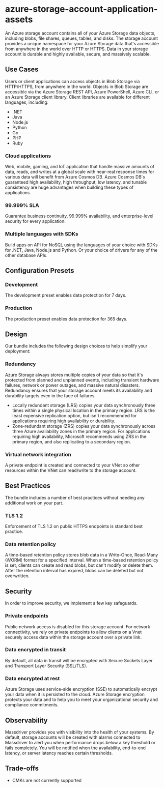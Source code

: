 # azure-storage-account-application-assets
An Azure storage account contains all of your Azure Storage data objects, including blobs, file shares, queues, tables, and disks. The storage account provides a unique namespace for your Azure Storage data that's accessible from anywhere in the world over HTTP or HTTPS. Data in your storage account is durable and highly available, secure, and massively scalable.

## Use Cases 
Users or client applications can access objects in Blob Storage via HTTP/HTTPS, from anywhere in the world. Objects in Blob Storage are accessible via the Azure Storage REST API, Azure PowerShell, Azure CLI, or an Azure Storage client library. Client libraries are available for different languages, including:
* .NET
* Java
* Node.js
* Python
* Go
* PHP
* Ruby
### Cloud applications
Web, mobile, gaming, and IoT application that handle massive amounts of data, reads, and writes at a global scale with near-real response times for various data will benefit from Azure Cosmos DB. Azure Cosmos DB's guaranteed high availability, high throughput, low latency, and tunable consistency are huge advantages when building these types of applications.
### 99.999% SLA
Guarantee business continuity, 99.999% availability, and enterprise-level security for every application.
### Multiple languages with SDKs
Build apps on API for NoSQL using the languages of your choice with SDKs for .NET, Java, Node.js and Python. Or your choice of drivers for any of the other database APIs.

## Configuration Presets 
### Development
The development preset enables data protection for 7 days.
### Production
The production preset enables data protection for 365 days.

## Design 
Our bundle includes the following design choices to help simplify your deployment:
### Redundancy
Azure Storage always stores multiple copies of your data so that it's protected from planned and unplanned events, including transient hardware failures, network or power outages, and massive natural disasters. Redundancy ensures that your storage account meets its availability and durability targets even in the face of failures.
* Locally redundant storage (LRS) copies your data synchronously three times within a single physical location in the primary region. LRS is the least expensive replication option, but isn't recommended for applications requiring high availability or durability.
* Zone-redundant storage (ZRS) copies your data synchronously across three Azure availability zones in the primary region. For applications requiring high availability, Microsoft recommends using ZRS in the primary region, and also replicating to a secondary region.
### Virtual network integration
A private endpoint is created and connected to your VNet so other resources within the VNet can read/write to the storage account.

## Best Practices
The bundle includes a number of best practices without needing any additional work on your part.
### TLS 1.2
Enforcement of TLS 1.2 on public HTTPS endpoints is standard best practice.
### Data retention policy
A time-based retention policy stores blob data in a Write-Once, Read-Many (WORM) format for a specified interval. When a time-based retention policy is set, clients can create and read blobs, but can't modify or delete them. After the retention interval has expired, blobs can be deleted but not overwritten.

## Security 
In order to improve security, we implement a few key safeguards. 
### Private endpoints
Public network access is disabled for this storage account. For network connectivity, we rely on private endpoints to allow clients on a Vnet securely access data within the storage account over a private link.
### Data encrypted in transit
By default, all data in transit will be encrypted with Secure Sockets Layer and Transport Layer Security (SSL/TLS).
### Data encrypted at rest
Azure Storage uses service-side encryption (SSE) to automatically encrypt your data when it is persisted to the cloud. Azure Storage encryption protects your data and to help you to meet your organizational security and compliance commitments.

## Observability 
Massdriver provides you with visibility into the health of your systems. By default, storage accounts will be created with alarms connected to Massdriver to alert you when performance drops below a key threshold or fails completely. You will be notified when the availability, end-to-end latency, or server latency reaches certain thresholds.

## Trade-offs 
* CMKs are not currently supported
